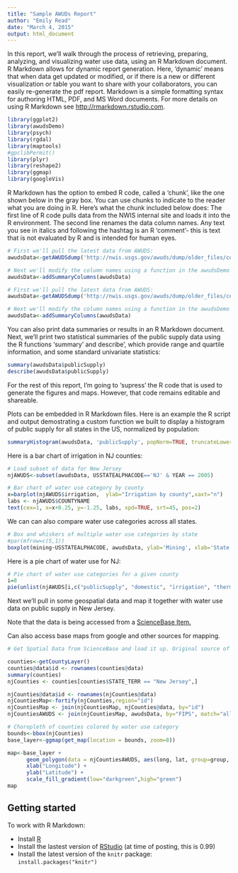 ```yaml
---
title: "Sample AWUDs Report"
author: "Emily Read"
date: "March 4, 2015"
output: html_document
---
```


In this report, we'll walk through the process of retrieving, preparing, analyzing, and visualizing water use data, using an R Markdown document. R Markdown allows for dynamic report generation. Here, 'dynamic' means that when data get updated or modified, or if there is a new or different visualization or table you want to share with your collaborators, you can easily re-generate the pdf report. Markdown is a simple formatting syntax for authoring HTML, PDF, and MS Word documents. For more details on using R Markdown see <http://rmarkdown.rstudio.com>.



```r
    
library(ggplot2)
library(awudsDemo)
library(psych)
library(rgdal)
library(maptools)
#gpclibPermit()
library(plyr)
library(reshape2)
library(ggmap)
library(googleVis)

```
    
    
R Markdown has the option to embed R code, called a 'chunk', like the one shown below in the gray box. You can use chunks to indicate to the reader what you are doing in R. Here's what the chunk included below does: The first line of R code pulls data from the NWIS internal site and loads it into the R environment. The second line renames the data column names. Any text you see in italics and following the hashtag is an R 'comment'- this is text that is not evaluated by R and is intended for human eyes. 


```r
# First we'll pull the latest data from AWUDS: 
awudsData<-getAWUDSdump('http://nwis.usgs.gov/awuds/dump/older_files/countydata')

# Next we'll modify the column names using a function in the awudsDemo package
awudsData<-addSummaryColumns(awudsData)
```

```r
# First we'll pull the latest data from AWUDS: 
awudsData<-getAWUDSdump('http://nwis.usgs.gov/awuds/dump/older_files/countydata')

# Next we'll modify the column names using a function in the awudsDemo package
awudsData<-addSummaryColumns(awudsData)
```


You can also print data summaries or results in an R Markdown document. Next, we'll print two statistical summaries of the public supply data using the R functions 'summary' and describe', which provide range and quartile information, and some standard univariate statistics:

```r
summary(awudsData$publicSupply)
describe(awudsData$publicSupply)
```

For the rest of this report, I'm going to 'supress' the R code that is used to generate the figures and maps. However, that code remains editable and shareable. 

Plots can be embedded in R Markdown files. Here is an example the R script and output demostrating a custom function we built to display a histogram of public supply for all states in the US, normalized by population:
```r
summaryHistogram(awudsData, 'publicSupply', popNorm=TRUE, truncateLower=1)
```

Here is a bar chart of irrigation in NJ counties:

```r
# Load subset of data for New Jersey
njAWUDS<-subset(awudsData, USSTATEALPHACODE=='NJ' & YEAR == 2005)

# Bar chart of water use category by county
x=barplot(njAWUDS$irrigation,  ylab="Irrigation by county",xaxt="n")
labs <- njAWUDS$COUNTYNAME
text(cex=1, x=x+0.25, y=-1.25, labs, xpd=TRUE, srt=45, pos=2)

```




We can can also compare water use categories across all states. 
```r
# Box and whiskers of multiple water use categories by state
#par(mfrow=c(5,1))
boxplot(mining~USSTATEALPHACODE, awudsData, ylab='Mining', xlab='State')
```



Here is a pie chart of water use for NJ:
```r
# Pie chart of water use categories for a given county
i=8
pie(unlist(njAWUDS[i,c("publicSupply", "domestic", "irrigation", "thermoelectricPower", "livestockAndAquaculture", "industrial" )]), main = njAWUDS[i,'COUNTYNAME'])

```
    
    
    
Next we'll pull in some geospatial data and map it together with water use data on public supply in New Jersey.  

Note that the data is being accessed from a [ScienceBase Item.](https://www.sciencebase.gov/catalog/item/54f494bde4b02419550d003a)  

Can also access base maps from google and other sources for mapping.


```r
  
# Get Spatial Data from ScienceBase and load it up. Original source of shapefile is here: http://publications.newberry.org/ahcbp/downloads/

counties<-getCountyLayer()
counties@data$id <- rownames(counties@data)
summary(counties)
njCounties <- counties[counties$STATE_TERR == "New Jersey",]

njCounties@data$id <- rownames(njCounties@data)
njCountiesMap<-fortify(njCounties,region="id")
njCountiesMap <- join(njCountiesMap, njCounties@data, by="id")
njCountiesAWUDS <- join(njCountiesMap, awudsData, by="FIPS", match="all")

# Choropleth of counties colored by water use category
bounds<-bbox(njCounties)
base_layer<-ggmap(get_map(location = bounds, zoom=8))

map<-base_layer +
      geom_polygon(data = njCountiesAWUDS, aes(long, lat, group=group, fill=publicSupply)) +
      xlab("Longitude") +
      ylab("Latitude") +
      scale_fill_gradient(low="darkgreen",high="green")
map
```
 
 
## Getting started
To work with R Markdown:
 
* Install [R](http://www.r-project.org/)
* Install the lastest version of [RStudio](http://rstudio.org/download/) (at time of posting, this is 0.99)
* Install the latest version of the `knitr` package: `install.packages("knitr")`
 

 
 